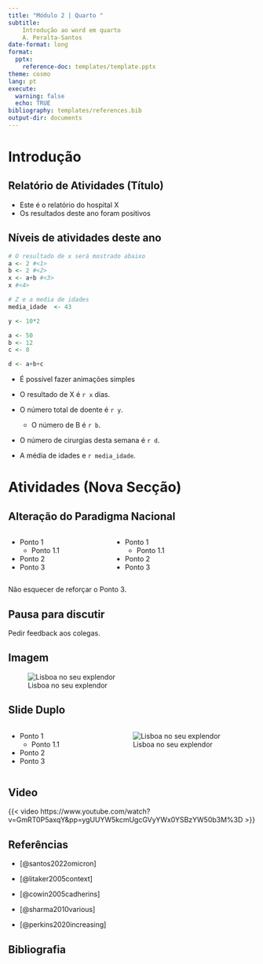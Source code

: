 ```yaml
---
title: "Módulo 2 | Quarto "
subtitle:
    Introdução ao word em quarto
    A. Peralta-Santos
date-format: long
format: 
  pptx:
    reference-doc: templates/template.pptx
theme: cosmo
lang: pt   
execute:
  warning: false
  echo: TRUE
bibliography: templates/references.bib 
output-dir: documents
---
```


# Introdução

## Relatório de Atividades (Título)

- Este é o relatório do hospital X
- Os resultados deste ano foram positivos

## Níveis de atividades deste ano

```r
# O resultado de x será mostrado abaixo
a <- 2 #<1>
b <- 2 #<2>
x <- a+b #<3>
x #<4> 
```

```r
# Z e a media de idades
media_idade  <- 43
```

```r
y <- 10*2 
```

```r
a <- 50  
b <- 12
c <- 8 

d <- a+b+c 
```

::: {.incremental}

- É possível fazer animações simples

- O resultado de X é `r x` dias.

- O número total de doente é `r y`.

  - O número de B é `r b`.

- O número de cirurgias desta semana é `r d`.

- A média de idades e `r media_idade`.

:::

# Atividades (Nova Secção)

## Alteração do Paradigma Nacional

:::: {.columns title="Teste de título"}

::: {.column width="40%" title="A"}
- Ponto 1
  - Ponto 1.1
- Ponto 2
- Ponto 3
:::

::: {.column width="60%"}
- Ponto 1
  - Ponto 1.1
- Ponto 2
- Ponto 3
:::

::::

::: {.notes}
Não esquecer de reforçar o Ponto 3.
:::

## Pausa para discutir

::: {.notes}
Pedir feedback aos colegas.
:::

## Imagem

![Lisboa no seu explendor](images/lisboa.jpeg)

## Slide Duplo

:::: {.columns title="Teste de título"}

::: {.column width="40%" title="A"}
- Ponto 1
  - Ponto 1.1
- Ponto 2
- Ponto 3
:::

::: {.column width="60%"}

![Lisboa no seu explendor](images/lisboa.jpeg)

:::

::::

## Video

{{< video https://www.youtube.com/watch?v=GmRT0P5axqY&pp=ygUUYW5kcmUgcGVyYWx0YSBzYW50b3M%3D >}}

## Referências

- [@santos2022omicron]

- [@litaker2005context]

- [@cowin2005cadherins]

- [@sharma2010various]

- [@perkins2020increasing]


## Bibliografia

::: {#refs}
:::


